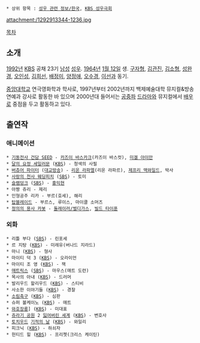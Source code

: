  * 상위 항목 : [[성우 관련 정보/한국]], [[KBS 성우극회]]

attachment:/1292913344-1236.jpg

[[목차]]
== 소개 ==
[[1992년]] [[한국방송공사|KBS]] 공채 23기 [[남성]] [[성우]]. [[1964년]] [[1월 12일]] 생. [[구자형]], [[김관진]], [[김소형]], [[성완경]], [[오인성]], [[김희선(성우)|김희선]], [[배정미]], [[양정애]], [[오수경]], [[이선]]과 동기.

[[중앙대학교]] 연극영화학과 학사로, 1997년부터 2002년까지 백제예술대학 뮤지컬&방송연예과 강사로 활동한 바 있으며 2000년대 들어서는 [[공중파]] [[드라마]]와 뮤지컬에서 [[배우]]로 중점을 두고 활동하고 있다.
== 출연작 ==
=== 애니메이션 ===
 * [[기동전사 건담 SEED]] - [[카즈이 바스카크]](카즈이 바스컷), [[미겔 아이만]]
 * [[달의 요정 세일러문]] ([[KBS]]) - 청색의 사필
 * [[버추어 파이터 시리즈|버츄어 파이터]] ([[대교방송]]) - [[리온 라파엘]](리온 라파르), [[제프리 맥와일드]], 박사
 * [[사랑의 천사 웨딩피치]] ([[SBS]]) - 토미
 * [[슬램덩크]] ([[SBS]]) - [[홍익현]]
 * 아짱 쥬리 - 제리
 * 인형공주 리카 - 부르(호세), 해리
 * [[탑블레이드]] - 부르스, 루이스, 마이클 소머즈
 * [[트랜스포머 카로봇|정의의 용사 카봇]] - [[컴뱃트론|돌레이러/벌디가스]], [[빌드 마스터|빌드 타이푼]]
=== 외화 ===
 * 리틀 부다 ([[SBS]]) - 린포세
 * 르 지탕 ([[KBS]]) - 미레유(버나드 지라드)
 * 마니 ([[KBS]]) - 형사
 * 마이티 덕 3 ([[KBS]]) - 오라이언
 * 마이티 조 영 ([[KBS]]) - 잭
 * [[매트릭스(영화)|매트릭스]] ([[SBS]]) - 마우스(매트 도런)
 * 목사의 아내 ([[KBS]]) - 드러머
 * 발리우드 할리우드 ([[KBS]]) - 스티비
 * 사소한 이야기들 ([[KBS]]) - 경찰
 * [[소림축구]] ([[KBS]]) - 심판
 * 슈퍼 볼케이노 ([[KBS]]) - 매트
 * [[와호장룡]]] ([[KBS]]) - 미대표
 * [[쥬라기 공원 시리즈|쥬라기 공원]] 2 [[잃어버린 세계(영화)|잃어버린 세계]] ([[KBS]]) - 변호사
 * [[토치우드]] [[기적의 날]] ([[KBS]]) - 와일리
 * 피크닉 ([[KBS]]) - 하쇠자
 * 헌티드 힐 ([[KBS]]) - 프리쳇(크리스 케이틴)
